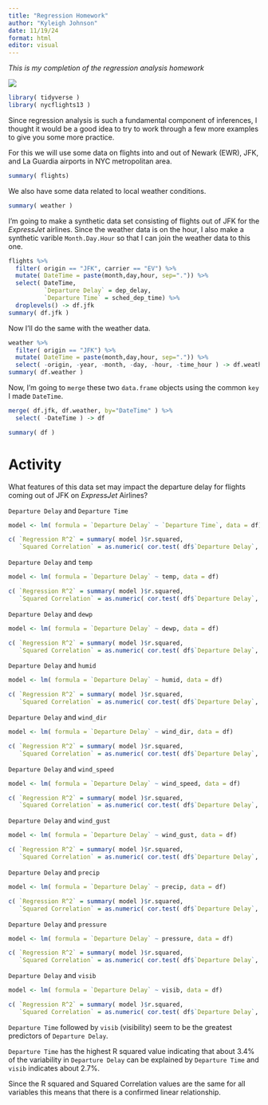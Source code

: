 ```yaml
---
title: "Regression Homework"
author: "Kyleigh Johnson"
date: 11/19/24
format: html
editor: visual
---
```


*This is my completion of the regression analysis homework*

![](media/models.png)

```r
library( tidyverse )
library( nycflights13 )
```

Since regression analysis is such a fundamental component of inferences, I thought it would be a good idea to try to work through a few more examples to give you some more practice.  

For this we will use some data on flights into and out of Newark (EWR), JFK, and La Guardia airports in NYC metropolitan area.

```r
summary( flights) 
```

We also have some data related to local weather conditions.

```r
summary( weather )
```

I'm going to make a synthetic data set consisting of flights out of JFK for the *ExpressJet* airlines.  Since the weather data is on the hour, I also make a synthetic varible `Month.Day.Hour` so that I can join the weather data to this one.

```r
flights %>%
  filter( origin == "JFK", carrier == "EV") %>%
  mutate( DateTime = paste(month,day,hour, sep=".")) %>%
  select( DateTime, 
          `Departure Delay` = dep_delay,
          `Departure Time` = sched_dep_time) %>%
  droplevels() -> df.jfk 
summary( df.jfk )
```

Now I'll do the same with the weather data.

```r
weather %>%
  filter( origin == "JFK") %>% 
  mutate( DateTime = paste(month,day,hour, sep=".")) %>%
  select( -origin, -year, -month, -day, -hour, -time_hour ) -> df.weather 
summary( df.weather )
```

Now, I'm going to `merge` these two `data.frame` objects using the common `key` I made `DateTime`.

```r
merge( df.jfk, df.weather, by="DateTime" ) %>%
  select( -DateTime ) -> df 

summary( df )
```


# Activity

What features of this data set may impact the departure delay for flights coming out of JFK on *ExpressJet* Airlines?


`Departure Delay` and `Departure Time`
```r
model <- lm( formula = `Departure Delay` ~ `Departure Time`, data = df)

c( `Regression R^2` = summary( model )$r.squared,
   `Squared Correlation` = as.numeric( cor.test( df$`Departure Delay`, df$`Departure Time` )$estimate^2 ) )

```
`Departure Delay` and `temp`
```r
model <- lm( formula = `Departure Delay` ~ temp, data = df)

c( `Regression R^2` = summary( model )$r.squared,
   `Squared Correlation` = as.numeric( cor.test( df$`Departure Delay`, df$temp )$estimate^2 ) )
```
`Departure Delay` and `dewp`
```r
model <- lm( formula = `Departure Delay` ~ dewp, data = df)

c( `Regression R^2` = summary( model )$r.squared,
   `Squared Correlation` = as.numeric( cor.test( df$`Departure Delay`, df$dewp )$estimate^2 ) )
```
`Departure Delay` and `humid`
```r
model <- lm( formula = `Departure Delay` ~ humid, data = df)

c( `Regression R^2` = summary( model )$r.squared,
   `Squared Correlation` = as.numeric( cor.test( df$`Departure Delay`, df$humid )$estimate^2 ) )
```
`Departure Delay` and `wind_dir`
```r
model <- lm( formula = `Departure Delay` ~ wind_dir, data = df)

c( `Regression R^2` = summary( model )$r.squared,
   `Squared Correlation` = as.numeric( cor.test( df$`Departure Delay`, df$wind_dir )$estimate^2 ) )
```
`Departure Delay` and `wind_speed`
```r
model <- lm( formula = `Departure Delay` ~ wind_speed, data = df)

c( `Regression R^2` = summary( model )$r.squared,
   `Squared Correlation` = as.numeric( cor.test( df$`Departure Delay`, df$wind_speed )$estimate^2 ) )
```
`Departure Delay` and `wind_gust`
```r
model <- lm( formula = `Departure Delay` ~ wind_gust, data = df)

c( `Regression R^2` = summary( model )$r.squared,
   `Squared Correlation` = as.numeric( cor.test( df$`Departure Delay`, df$wind_gust )$estimate^2 ) )
```
`Departure Delay` and `precip`
```r
model <- lm( formula = `Departure Delay` ~ precip, data = df)

c( `Regression R^2` = summary( model )$r.squared,
   `Squared Correlation` = as.numeric( cor.test( df$`Departure Delay`, df$precip )$estimate^2 ) )
```
`Departure Delay` and `pressure`
```r
model <- lm( formula = `Departure Delay` ~ pressure, data = df)

c( `Regression R^2` = summary( model )$r.squared,
   `Squared Correlation` = as.numeric( cor.test( df$`Departure Delay`, df$pressure )$estimate^2 ) )
```
`Departure Delay` and `visib`
```r
model <- lm( formula = `Departure Delay` ~ visib, data = df)

c( `Regression R^2` = summary( model )$r.squared,
   `Squared Correlation` = as.numeric( cor.test( df$`Departure Delay`, df$visib )$estimate^2 ) )
```

`Departure Time` followed by `visib` (visibility) seem to be the greatest predictors of `Departure Delay`.

`Departure Time` has the highest R squared value indicating that about 3.4% of the variability in `Departure Delay` can be explained by `Departure Time` and `visib` indicates about 2.7%.

Since the R squared and Squared Correlation values are the same for all variables this means that there is a confirmed linear relationship.

